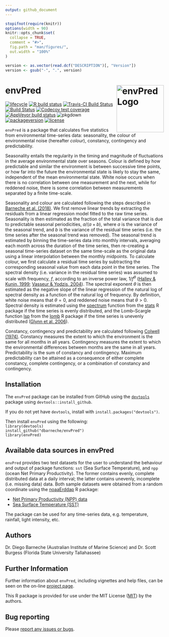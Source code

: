 ```yaml
---
output: github_document
---
```


<!-- README.md is generated from README.Rmd. Please edit that file -->

```r
stopifnot(require(knitr))
options(width = 90)
knitr::opts_chunk$set(
  collapse = TRUE,
  comment = "#>",
  fig.path = "man/figures/",
  out.width = "100%"
)
```

```r
version <- as.vector(read.dcf("DESCRIPTION")[, "Version"])
version <- gsub("-", ".", version)
```

# envPred <img src="man/figures/logo.png" width = 150 alt="envPred Logo" align="right" />

<!-- badges: start -->
[![lifecycle](https://img.shields.io/badge/lifecycle-maturing-blue.svg)](https://www.tidyverse.org/lifecycle/#maturing)
[![R build status](https://github.com/dbarneche/envPred/workflows/R-CMD-check/badge.svg)](https://github.com/dbarneche/envPred/actions)
[![Travis-CI Build Status](http://badges.herokuapp.com/travis/dbarneche/envPred?branch=master&env=BUILD_NAME=trusty_release&label=linux)](https://travis-ci.org/dbarneche/envPred)
[![Build Status](http://badges.herokuapp.com/travis/dbarneche/envPred?branch=master&env=BUILD_NAME=osx_release&label=osx)](https://travis-ci.org/dbarneche/envPred)
[![Codecov test coverage](https://codecov.io/gh/dbarneche/envPred/branch/master/graph/badge.svg)](https://codecov.io/gh/dbarneche/envPred?branch=master)
[![AppVeyor build status](https://ci.appveyor.com/api/projects/status/github/dbarneche/envPred?branch=master&svg=true)](https://ci.appveyor.com/project/dbarneche/envPred)
![pkgdown](https://github.com/dbarneche/envPred/workflows/pkgdown/badge.svg)
[![packageversion](https://img.shields.io/badge/Package%20version-`r version`-orange.svg)](commits/master)
[![license](https://img.shields.io/badge/license-MIT + file LICENSE-lightgrey.svg)](https://choosealicense.com/)
<!-- badges: end -->

`envPred` is a package that calculates five statistics from environmental time-series data: seasonality, the colour of environmental noise (hereafter *colour*), constancy, contingency and predictability.

Seasonality entails the regularity in the timing and magnitude of fluctuations in the average environmental state over seasons. Colour is defined by how predictable and similar the environment is between successive time points, or how far into the future the environmental state is likely to stay the same, independent of the mean environmental state. White noise occurs when there is no correlation between one measurement and the next, while for reddened noise, there is some correlation between measurements separated by a finite time-scale.

Seasonality and colour are calculated following the steps described in [Barneche et al. (2018)](https://onlinelibrary.wiley.com/doi/abs/10.1111/geb.12748). We first remove linear trends by extracting the residuals from a linear regression model fitted to the raw time series. Seasonality is then estimated as the fraction of the total variance that is due to predictable seasonal periodicities, $a / (a + b)$, where $a$ is the variance of the seasonal trend, and $b$ is the variance of the residual time series (i.e. the time series after the seasonal trend was removed). The seasonal trend is estimated by binning the time-series data into monthly intervals, averaging each month across the duration of the time series, then re-creating a seasonal time-series dataset on the same time-scale as the original data using a linear interpolation between the monthly midpoints. To calculate colour, we first calculate a residual time series by subtracting the corresponding seasonal value from each data point in the time series. The spectral density (i.e. variance in the residual time series) was assumed to scale with frequency, $f$, according to an inverse power law, $1/f^{\theta}$ ([Halley & Kunin, 1999](https://www.sciencedirect.com/science/article/pii/S0040580999914247); [Vasseur & Yodzis, 2004](https://esajournals.onlinelibrary.wiley.com/doi/10.1890/02-3122)). The spectral exponent $\theta$ is then estimated as the negative slope of the linear regression of the natural log of spectral density as a function of the natural log of frequency. By definition, white noise means that $\theta = 0$, and reddened noise means that $\theta > 0$. Spectral density is estimated using the [spectrum](https://www.rdocumentation.org/packages/stats/versions/3.6.2/topics/spectrum) function from the [stats](https://www.rdocumentation.org/packages/stats/versions/3.6.2) R package if the time series is evenly distributed, and the Lomb–Scargle function [lsp](https://www.rdocumentation.org/packages/lomb/versions/1.2/topics/lsp) from the [lomb](https://www.rdocumentation.org/packages/lomb/versions/1.2) R package if the time series is unevenly distributed ([Glynn et al. 2006](https://academic.oup.com/bioinformatics/article/22/3/310/220284)). 

Constancy, contingency and predictability are calculated following [Colwell (1974)](https://onlinelibrary.wiley.com/doi/10.2307/1940366/). Constancy measures the extent to which the environment is the same for all months in all years. Contingency measures the extent to which the environmental differences between months are the same in all years. Predictability is the sum of constancy and contingency. Maximum predictability can be attained as a consequence of either complete constancy, complete contingency, or a combination of constancy and contingency.

## Installation

The `envPred` package can be installed from GitHub using the [`devtools`](https://CRAN.R-project.org/package=devtools) package using `devtools::install_github`.

If you do not yet have `devtools`, install with `install.packages("devtools")`.

Then install `envPred` using the following:  
`library(devtools)`  
`install_github("dbarneche/envPred")`  
`library(envPred)`

## Available data sources in envPred

`envPred` provides two test datasets for the user to understand the behaviour and output of package functions: `sst` (Sea Surface Temperature), and `npp` (ocean Net Primary Productivity). The former contains evenly, complete distributed data at a daily interval; the latter contains unevenly, incomplete (i.e. missing data) data. Both sample datasets were obtained from a random coordinate using the [noaaErddap](https://github.com/dbarneche/noaaErddap/) R package:

* [Net Primary Productivity (NPP) data](http://coastwatch.pfeg.noaa.gov/erddap/griddap/erdPPbfp18day.html)
* [Sea Surface Temperature (SST)](http://www.esrl.noaa.gov/psd/data/gridded/data.noaa.oisst.v2.highres.html)

The package can be used for any time-series data, e.g. temperature, rainfall, light intensity, etc.

## Authors

Dr. Diego Barneche (Australian Institute of Marine Science) and Dr. Scott Burgess (Florida State University Tallahassee)

## Further Information

Further information about `envPred`, including vignettes and help files, can be seen on the on-line [project page](https://dbarneche.github.io/envPred).

This R package is provided for use under the MIT License ([MIT](http://opensource.org/licenses/MIT)) by the authors.

## Bug reporting

Please [report any issues or bugs](https://github.com/dbarneche/envPred/issues).
